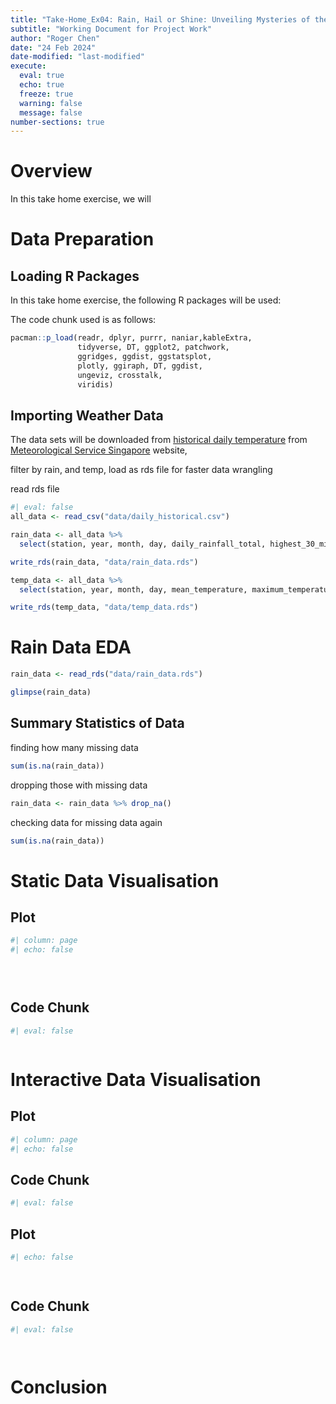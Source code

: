 ```yaml
---
title: "Take-Home_Ex04: Rain, Hail or Shine: Unveiling Mysteries of the Sky"
subtitle: "Working Document for Project Work"
author: "Roger Chen"
date: "24 Feb 2024"
date-modified: "last-modified"
execute: 
  eval: true
  echo: true
  freeze: true
  warning: false
  message: false
number-sections: true
---
```


# Overview

In this take home exercise, we will

# Data Preparation

## Loading R Packages

In this take home exercise, the following R packages will be used:

The code chunk used is as follows:

```r
pacman::p_load(readr, dplyr, purrr, naniar,kableExtra,
               tidyverse, DT, ggplot2, patchwork, 
               ggridges, ggdist, ggstatsplot,
               plotly, ggiraph, DT, ggdist, 
               ungeviz, crosstalk, 
               viridis)
```

## Importing Weather Data

The data sets will be downloaded from [historical daily temperature](https://www.weather.gov.sg/climate-historical-daily/) from [Meteorological Service Singapore](http://www.weather.gov.sg/home/) website,

filter by rain, and temp, load as rds file for faster data wrangling

read rds file

```r
#| eval: false
all_data <- read_csv("data/daily_historical.csv")

rain_data <- all_data %>%
  select(station, year, month, day, daily_rainfall_total, highest_30_min_rainfall, highest_60_min_rainfall, highest_120_min_rainfall)

write_rds(rain_data, "data/rain_data.rds")

temp_data <- all_data %>%
  select(station, year, month, day, mean_temperature, maximum_temperature, minimum_temperature)

write_rds(temp_data, "data/temp_data.rds")
```

# Rain Data EDA

```r
rain_data <- read_rds("data/rain_data.rds")

glimpse(rain_data)
```

## Summary Statistics of Data

finding how many missing data

```r
sum(is.na(rain_data))
```

dropping those with missing data

```r
rain_data <- rain_data %>% drop_na()

```

checking data for missing data again

```r
sum(is.na(rain_data))

```

# Static Data Visualisation

::: panel-tabset
## Plot

```r
#| column: page
#| echo: false


          

```

## Code Chunk

```r
#| eval: false



```
:::

::: callout-note
:::

# Interactive Data Visualisation

::: panel-tabset
## Plot

```r
#| column: page
#| echo: false


```

## Code Chunk

```r
#| eval: false


```
:::

::: callout-note
:::

::: panel-tabset
## Plot

```r
#| echo: false

      
```

## Code Chunk

```r
#| eval: false




```
:::

::: callout-note
:::

# Conclusion
